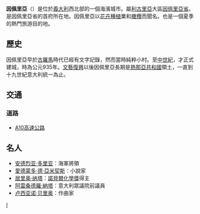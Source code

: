 {{Infobox Italian comune
 | official_name           = 因佩里亞<BR/>Comune di Imperia
 | img_coa                 = Imperia-Stemma.png
 | img_coa_small           = 
 | image_skyline           = Imperia_Porto_Maurizio_BMK.jpg
 | image_caption = 
 | region                  = [[利古里亞大區|利古里亞大區]]
 | province                = [[因佩里亞省|因佩里亞省]]
 | mayor                   = 
 | mayor_party             = 
 | elevation_footnotes     =
 | elevation_m             = 10
 | area_footnotes          =
 | area_total_km2          = 45.95
 | population_footnotes    =
 | population_as_of        = 31-05-2007
 | population_total        = 41252
 | pop_density_footnotes   =
 | population_density_km2  = 897,75
 | latd  = 43 |latm  = 53 |lats  =  |latNS  = N
 | longd = 8 |longm = 2 |longs =   |longEW = E
 | gentilic                = Imperiesi
 | telephone               = 0183
 | postalcode              = 18100
 | frazioni                = 
 | saint                   = Leonard of Port Maurice, Saint John (Oneglia)
 | day                     = 11月26日
 | mapx                    = 
 | mapy                    = 
 | locator_position        = 
 | native_name             = Imperia
 | name                    = Imperia
 | website                 = http://www.comune.imperia.it/
}}
'''因佩里亞'''（{{lang-it|Imperia}}）是位於[[義大利|義大利]]西北部的一個海濱城市。屬[[利古里亞|利古里亞]]大區[[因佩里亞省|因佩里亞省]]。是因佩里亞省的首府所在地。因佩里亞以[[花卉種植|花卉種植]]業和[[橄欖|橄欖]]而聞名。也是一個夏季的熱門旅游目的地。

==歷史==
因佩里亞早於[[古羅馬|古羅馬]]時代已經有文字記錄，然而當時純粹小村。至[[中世紀|中世紀]]，才正式建城，時為公元935年。[[文藝復興|文藝復興]]以後因佩里亞長期是[[熱那亞共和國|熱那亞共和國]]領土，一直到十九世紀意大利統一為止。

==交通==
===道路===
*[[A10高速公路_(義大利)|A10高速公路]]

==名人==
*[[安德烈亚·多里亚|安德烈亚·多里亚]]：海軍將領
*[[愛德蒙多·德·亞米契斯|愛德蒙多·德·亞米契斯]]：小說家
*[[居里奥·纳塔|居里奥·纳塔]]：[[諾貝爾化學獎|諾貝爾化學獎]]得主
*[[阿雷桑德羅·納塔|阿雷桑德羅·納塔]]：意大利眾議院前議員
*[[卢西亚诺·贝里奥|卢西亚诺·贝里奥]]：作曲家

{{因佩里亞省市鎮}}

[[Category:因佩里亚省市镇|I]]